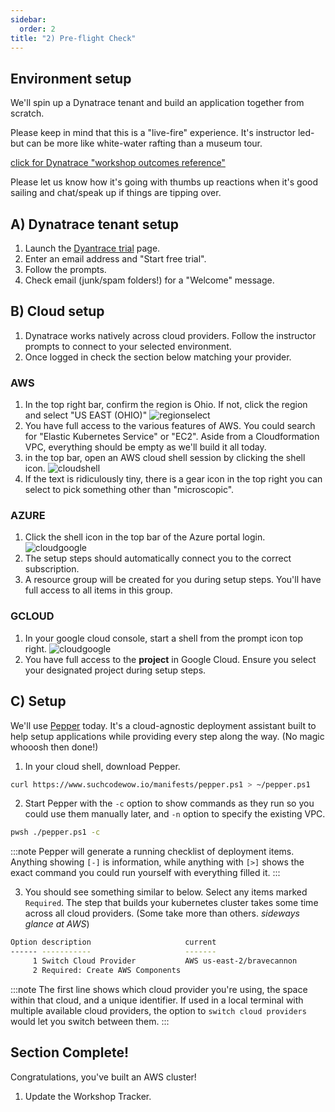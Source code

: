 ---
sidebar:
  order: 2
title: "2) Pre-flight Check"
---

## Environment setup

We'll spin up a Dynatrace tenant and build an application together from scratch.

Please keep in mind that this is a "live-fire" experience. It's instructor led- but can be more like white-water rafting than a museum tour.

[click for Dynatrace "workshop outcomes reference"](../../../img/rafting.jpg)

Please let us know how it's going with thumbs up reactions when it's good sailing and chat/speak up if things are tipping over.

## A) Dynatrace tenant setup

1. Launch the [Dyantrace trial](https://www.dynatrace.com/trial/) page.
2. Enter an email address and "Start free trial".
3. Follow the prompts.
4. Check email (junk/spam folders!) for a "Welcome" message.

## B) Cloud setup

1. Dynatrace works natively across cloud providers. Follow the instructor prompts to connect to your selected environment.
2. Once logged in check the section below matching your provider.

### AWS

1. In the top right bar, confirm the region is Ohio. If not, click the region and select "US EAST (OHIO)"
   ![regionselect](../../../img/preflight1.jpg)
2. You have full access to the various features of AWS. You could search for "Elastic Kubernetes Service" or "EC2". Aside from a Cloudformation VPC, everything should be empty as we'll build it all today.
3. in the top bar, open an AWS cloud shell session by clicking the shell icon.
   ![cloudshell](../../../img/preflight2.jpg)
4. If the text is ridiculously tiny, there is a gear icon in the top right you can select to pick something other than "microscopic".

### AZURE

1. Click the shell icon in the top bar of the Azure portal login.
   ![cloudgoogle](../../../img/cloudazure.jpg)
2. The setup steps should automatically connect you to the correct subscription.
3. A resource group will be created for you during setup steps. You'll have full access to all items in this group.

### GCLOUD

1. In your google cloud console, start a shell from the prompt icon top right.
   ![cloudgoogle](../../../img/cloudgoogle.jpg)
2. You have full access to the **project** in Google Cloud. Ensure you select your designated project during setup steps.

## C) Setup

We'll use [Pepper](/docs/pepper) today. It's a cloud-agnostic deployment assistant built to help setup applications while providing every step along the way. (No magic whooosh then done!)

1. In your cloud shell, download Pepper.

```bash
curl https://www.suchcodewow.io/manifests/pepper.ps1 > ~/pepper.ps1
```

2. Start Pepper with the `-c` option to show commands as they run so you could use them manually later, and `-n` option to specify the existing VPC.

```bash
pwsh ./pepper.ps1 -c
```

:::note
Pepper will generate a running checklist of deployment items. Anything showing `[-]` is information, while anything with `[>]` shows the exact command you could run yourself with everything filled it.
:::

3. You should see something similar to below. Select any items marked `Required`. The step that builds your kubernetes cluster takes some time across all cloud providers. (Some take more than others. _sideways glance at AWS_)

```bash
Option description                     current
------ -----------                     -------
     1 Switch Cloud Provider           AWS us-east-2/bravecannon
     2 Required: Create AWS Components
```

:::note
The first line shows which cloud provider you're using, the space within that cloud, and a unique identifier. If used in a local terminal with multiple available cloud providers, the option to `switch cloud providers` would let you switch between them.
:::

## Section Complete!

Congratulations, you've built an AWS cluster!

1. Update the Workshop Tracker.
